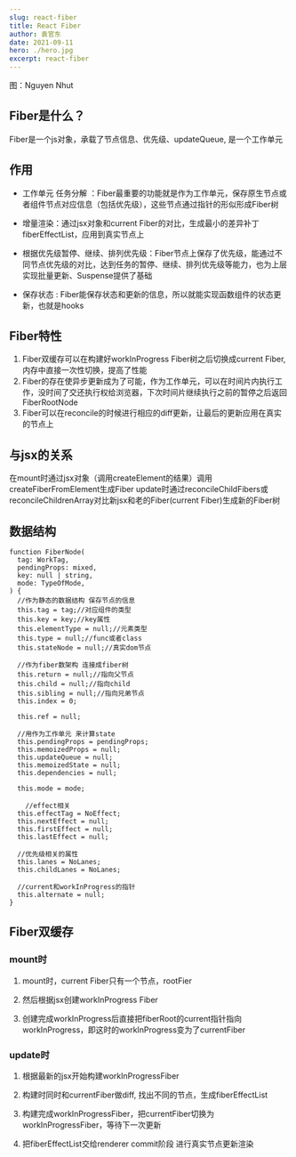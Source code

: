 ```yaml
---
slug: react-fiber
title: React Fiber
author: 袁官东
date: 2021-09-11
hero: ./hero.jpg
excerpt: react-fiber
---
```

<div className={'img-desc'}>图：Nguyen Nhut</div>


## Fiber是什么？

Fiber是一个js对象，承载了节点信息、优先级、updateQueue, 是一个工作单元

## 作用
* 工作单元 任务分解 ：Fiber最重要的功能就是作为工作单元，保存原生节点或者组件节点对应信息（包括优先级），这些节点通过指针的形似形成Fiber树

* 增量渲染：通过jsx对象和current Fiber的对比，生成最小的差异补丁fiberEffectList，应用到真实节点上

* 根据优先级暂停、继续、排列优先级：Fiber节点上保存了优先级，能通过不同节点优先级的对比，达到任务的暂停、继续、排列优先级等能力，也为上层实现批量更新、Suspense提供了基础

* 保存状态 : Fiber能保存状态和更新的信息，所以就能实现函数组件的状态更新，也就是hooks

## Fiber特性
1. Fiber双缓存可以在构建好workInProgress Fiber树之后切换成current Fiber, 内存中直接一次性切换，提高了性能
2. Fiber的存在使异步更新成为了可能，作为工作单元，可以在时间片内执行工作，没时间了交还执行权给浏览器，下次时间片继续执行之前的暂停之后返回FiberRootNode
3. Fiber可以在reconcile的时候进行相应的diff更新，让最后的更新应用在真实的节点上


## 与jsx的关系

在mount时通过jsx对象（调用createElement的结果）调用createFiberFromElement生成Fiber update时通过reconcileChildFibers或reconcileChildrenArray对比新jsx和老的Fiber(current Fiber)生成新的Fiber树

## 数据结构
```tsx
function FiberNode(
  tag: WorkTag,
  pendingProps: mixed,
  key: null | string,
  mode: TypeOfMode,
) {
  //作为静态的数据结构 保存节点的信息 
  this.tag = tag;//对应组件的类型
  this.key = key;//key属性
  this.elementType = null;//元素类型
  this.type = null;//func或者class
  this.stateNode = null;//真实dom节点

  //作为fiber数架构 连接成fiber树
  this.return = null;//指向父节点
  this.child = null;//指向child
  this.sibling = null;//指向兄弟节点
  this.index = 0;

  this.ref = null;

  //用作为工作单元 来计算state
  this.pendingProps = pendingProps;
  this.memoizedProps = null;
  this.updateQueue = null;
  this.memoizedState = null;
  this.dependencies = null;

  this.mode = mode;
    
	//effect相关
  this.effectTag = NoEffect;
  this.nextEffect = null;
  this.firstEffect = null;
  this.lastEffect = null;

  //优先级相关的属性
  this.lanes = NoLanes;
  this.childLanes = NoLanes;

  //current和workInProgress的指针
  this.alternate = null;
}
```

## Fiber双缓存

### mount时
1. mount时，current Fiber只有一个节点，rootFier

2. 然后根据jsx创建workInProgress Fiber

3. 创建完成workInProgress后直接把fiberRoot的current指针指向workInProgress，即这时的workInProgress变为了currentFiber

### update时

1. 根据最新的jsx开始构建workInProgressFiber

2. 构建时同时和currentFiber做diff, 找出不同的节点，生成fiberEffectList

3. 构建完成workInProgressFiber，把currentFiber切换为workInProgressFiber，等待下一次更新

4. 把fiberEffectList交给renderer commit阶段 进行真实节点更新渲染

